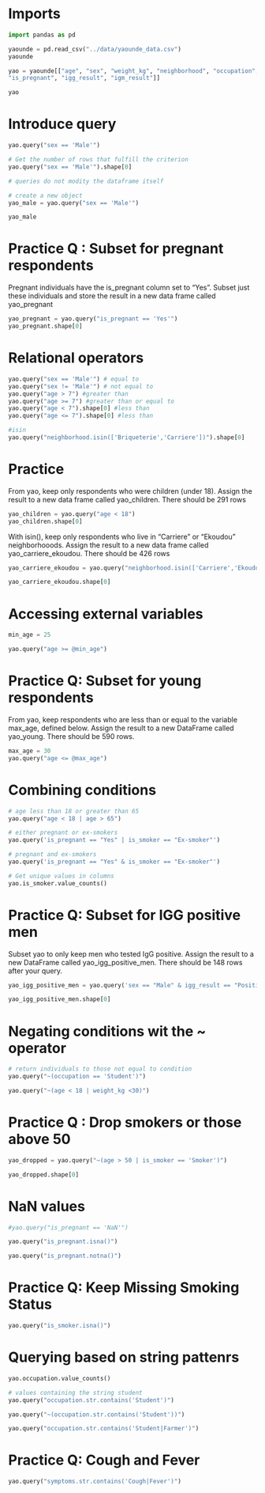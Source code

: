 
# Imports


```python
import pandas as pd
```


```python
yaounde = pd.read_csv("../data/yaounde_data.csv")
yaounde
```


```python
yao = yaounde[["age", "sex", "weight_kg", "neighborhood", "occupation","symptoms", "is_smoker",
"is_pregnant", "igg_result", "igm_result"]]

yao
```

# Introduce query


```python
yao.query("sex == 'Male'")
```


```python
# Get the number of rows that fulfill the criterion
yao.query("sex == 'Male'").shape[0]

```


```python
# queries do not modity the dataframe itself

# create a new object
yao_male = yao.query("sex == 'Male'")

yao_male
```

# Practice Q : Subset for pregnant respondents

Pregnant individuals have the is_pregnant column set to "Yes". Subset just these individuals and store the result in a new data frame called yao_pregnant


```python
yao_pregnant = yao.query("is_pregnant == 'Yes'")
yao_pregnant.shape[0]
```

# Relational operators


```python
yao.query("sex == 'Male'") # equal to 
yao.query("sex != 'Male'") # not equal to 
yao.query("age > 7") #greater than
yao.query("age >= 7") #greater than or equal to
yao.query("age < 7").shape[0] #less than
yao.query("age <= 7").shape[0] #less than

#isin
yao.query("neighborhood.isin(['Briqueterie','Carriere'])").shape[0]
```

# Practice
From yao, keep only respondents who were children (under 18). Assign the result to a new data frame called yao_children. There should be 291 rows

```python
yao_children = yao.query("age < 18")
yao_children.shape[0]
```


With isin(), keep only respondents who live in "Carriere" or "Ekoudou" neighborhooods. Assign the result to a new data frame called yao_carriere_ekoudou. There should be 426 rows


```python
yao_carriere_ekoudou = yao.query("neighborhood.isin(['Carriere','Ekoudou'])")

yao_carriere_ekoudou.shape[0]
```

# Accessing external variables


```python
min_age = 25

yao.query("age >= @min_age")
```

# Practice Q: Subset for young respondents
From yao, keep respondents who are less than or equal to the variable max_age, defined below. Assign the result to a new DataFrame called yao_young. There should be 590 rows.

```python
max_age = 30
yao.query("age <= @max_age")
```

# Combining conditions


```python
# age less than 18 or greater than 65
yao.query("age < 18 | age > 65")
```


```python
# either pregnant or ex-smokers
yao.query('is_pregnant == "Yes" | is_smoker == "Ex-smoker"')
```


```python
# pregnant and ex-smokers
yao.query('is_pregnant == "Yes" & is_smoker == "Ex-smoker"')
```



```python
# Get unique values in columns
yao.is_smoker.value_counts()
```

# Practice Q: Subset for IGG positive men

Subset yao to only keep men who tested IgG positive. Assign the result to a new DataFrame called yao_igg_positive_men. There should be 148 rows after your query.


```python
yao_igg_positive_men = yao.query('sex == "Male" & igg_result == "Positive"' )

yao_igg_positive_men.shape[0]
```

# Negating conditions wit the ~ operator


```python
# return individuals to those not equal to condition
yao.query("~(occupation == 'Student')")
```


```python
yao.query("~(age < 18 | weight_kg <30)")
```

# Practice Q : Drop smokers or those above 50


```python
yao_dropped = yao.query("~(age > 50 | is_smoker == 'Smoker')")

yao_dropped.shape[0]
```

# NaN values


```python
#yao.query("is_pregnant == 'NaN'")
```


```python
yao.query("is_pregnant.isna()")
```


```python
yao.query("is_pregnant.notna()")
```

# Practice Q: Keep Missing Smoking Status


```python
yao.query("is_smoker.isna()")
```

# Querying based on string pattenrs


```python
yao.occupation.value_counts()
```


```python
# values containing the string student
yao.query("occupation.str.contains('Student')")
```


```python
yao.query("~(occupation.str.contains('Student'))")
```


```python
yao.query("occupation.str.contains('Student|Farmer')")
```

# Practice Q: Cough and Fever

```python
yao.query("symptoms.str.contains('Cough|Fever')")
```